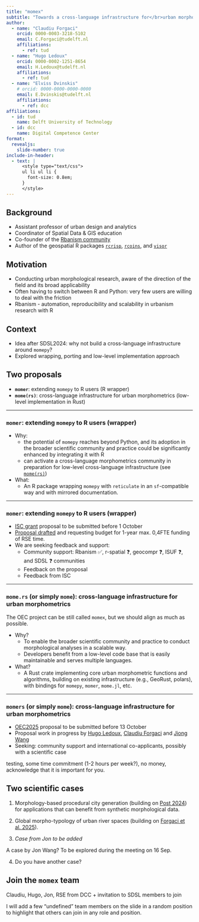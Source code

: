 ```yaml
---
title: "momex"
subtitle: "Towards a cross-language infrastructure for</br>urban morphometrics"
author:
  - name: "Claudiu Forgaci"
    orcid: 0000-0003-3218-5102
    email: C.Forgaci@tudelft.nl
    affiliations:
      - ref: tud
  - name: "Hugo Ledoux"
    orcid: 0000-0002-1251-8654
    email: H.Ledoux@tudelft.nl
    affiliations:
      - ref: tud
  - name: "Elviss Dvinskis"
    # orcid: 0000-0000-0000-0000
    email: E.Dvinskis@tudelft.nl
    affiliations:
      - ref: dcc
affiliations:
  - id: tud
    name: Delft University of Technology
  - id: dcc
    name: Digital Competence Center
format:
  revealjs:
    slide-number: true
include-in-header:
  - text: |
      <style type="text/css">
      ul li ul li {
        font-size: 0.8em;
      }
      </style>
---
```


## Background

::: {.incremental}

- Assistant professor of urban design and analytics
- Coordinator of Spatial Data & GIS education
- Co-founder of the [Rbanism community](https://rbanism.org)
- Author of the geospatial R packages [`rcrisp`](https://cityriverspaces.github.io/rcrisp/), [`rcoins`](https://cityriverspaces.github.io/rcoins/), and [`visor`](https://cityriverspaces.github.io/visor/)

:::

## Motivation

::: {.incremental}

* Conducting urban morphological research, aware of the direction of the field and its broad applicability
* Often having to switch between R and Python: very few users are willing to deal with the friction
* Rbanism - automation, reproducibility and scalability in urbanism research with R

:::

## Context

* Idea after SDSL2024: why not build a cross-language infrastructure around `momepy`?
* Explored wrapping, porting and low-level implementation approach

## Two proposals

* **`momer`**: extending `momepy` to R users (R wrapper)
* **`mome(rs)`**: cross-language infrastructure for urban morphometrics (low-level implementation in Rust)

---

### `momer`: extending `momepy` to R users (wrapper)

::: {.incremental}

* Why:
  * the potential of `momepy` reaches beyond Python, and its adoption in the broader scientific community and practice could be significantly enhanced by integrating it with R
  * can activate a cross-language morphometrics community in preparation for low-level cross-language infrastructure (see [`mome(rs)`](#momers))

* What:
  * An R package wrapping `momepy` with `reticulate` in an `sf`-compatible way and with mirrored documentation.
  
:::

---

### `momer`: extending `momepy` to R users (wrapper)

::: {.incremental}

* [ISC grant](https://r-consortium.org/all-projects/callforproposals.html) proposal to be submitted before 1 October
* [Proposal drafted](https://cforgaci.github.io/momer/isc-proposal.pdf) and requesting budget for 1-year max. 0,4FTE funding of RSE time.
* We are seeking feedback and support:
  * Community support: Rbanism &#9989;, r-spatial &#x2753;, geocompr &#x2753;, ISUF &#x2753;, and SDSL &#x2753; communities
  * Feedback on the proposal
  * Feedback from ISC
:::

---

### `mome.rs` (or simply `mome`): cross-language infrastructure for urban morphometrics

::: {.callout}

The OEC project can be still called `momex`, but we should align as much as possible.

:::

::: {.incremental}

* Why?
  * To enable the broader scientific community and practice to conduct morphological analyses in a scalable way.
  * Developers benefit from a low-level code base that is easily maintainable and serves multiple languages.

* What?
  * A Rust crate implementing core urban morphometric functions and algorithms, building on existing infrastructure (e.g., GeoRust, polars), with bindings for `momepy`, `momer`<span class="fragment">, `mome.jl`, etc.</span>

:::

---

### `momers` (or simply `mome`): cross-language infrastructure for urban morphometrics {#momers}

* [OEC2025](https://www.esciencecenter.nl/calls-for-proposals/open-escience-call-oec-2025/) proposal to be submitted before 13 October
* Proposal work in progress by [Hugo Ledoux](https://3d.bk.tudelft.nl/hledoux/), [Claudiu Forgaci](https://urbandesigntudelft.nl/team/claudiu-forgaci/) and [Jiong Wang](https://research.utwente.nl/en/persons/jiong-wang)
* Seeking: community support and international co-applicants, possibly with a scientific case

::: {.callout}

testing, some time commitment (1-2 hours per week?), no money, acknowledge that it is important for you.

:::

## Two scientific cases

1. Morphology-based procedural city generation (building on [Post 2024](https://resolver.tudelft.nl/uuid:d6dc629c-c75e-4578-b1a1-8ac741133751)) for applications that can benefit from synthetic morphological data.

2. Global morpho-typology of urban river spaces (building on [Forgaci et al. 2025](https://www.isuf2025.org/wp-content/uploads/2025/07/book_of_abstract_15-07-2025.pdf#page=89)). <!-- TODO one sentence description of the scientific challenge for speaker notes -->

3. _Case from Jon to be added_

::: {.callout}

A case by Jon Wang? To be explored during the meeting on 16 Sep.

:::

4. Do you have another case?

## Join the `momex` team

Claudiu, Hugo, Jon, RSE from DCC + invitation to SDSL members to join 

::: {.callout}

I will add a few "undefined" team members on the slide in a random position to highlight that others can join in any role and position.

:::
